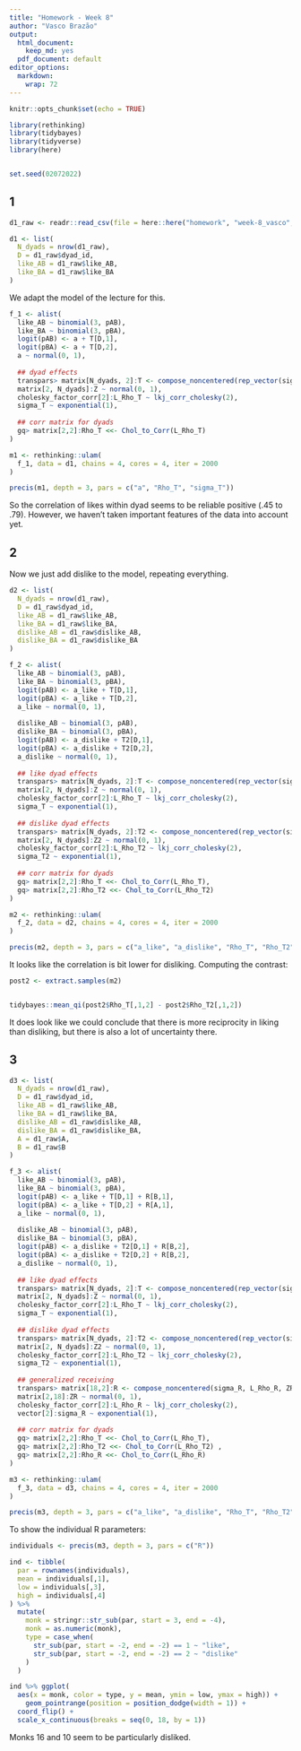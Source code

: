 ```yaml
---
title: "Homework - Week 8"
author: "Vasco Brazão"
output:
  html_document:
    keep_md: yes
  pdf_document: default
editor_options:
  markdown:
    wrap: 72
---
```


```r
knitr::opts_chunk$set(echo = TRUE)
```

```r
library(rethinking)
library(tidybayes)
library(tidyverse)
library(here)


set.seed(02072022)
```

## 1

```r
d1_raw <- readr::read_csv(file = here::here("homework", "week-8_vasco", "week08_Monks.csv"))

d1 <- list(
  N_dyads = nrow(d1_raw),
  D = d1_raw$dyad_id,
  like_AB = d1_raw$like_AB,
  like_BA = d1_raw$like_BA
)
```

We adapt the model of the lecture for this.

```r
f_1 <- alist(
  like_AB ~ binomial(3, pAB),
  like_BA ~ binomial(3, pBA),
  logit(pAB) <- a + T[D,1],
  logit(pBA) <- a + T[D,2],
  a ~ normal(0, 1),
  
  ## dyad effects
  transpars> matrix[N_dyads, 2]:T <- compose_noncentered(rep_vector(sigma_T, 2), L_Rho_T, Z),
  matrix[2, N_dyads]:Z ~ normal(0, 1),
  cholesky_factor_corr[2]:L_Rho_T ~ lkj_corr_cholesky(2),
  sigma_T ~ exponential(1),
  
  ## corr matrix for dyads
  gq> matrix[2,2]:Rho_T <<- Chol_to_Corr(L_Rho_T) 
)

m1 <- rethinking::ulam(
  f_1, data = d1, chains = 4, cores = 4, iter = 2000
)

precis(m1, depth = 3, pars = c("a", "Rho_T", "sigma_T"))
```

So the correlation of likes within dyad seems to be reliable positive (.45 to .79). However, we haven't taken important features of the data into account yet.

## 2

Now we just add dislike to the model, repeating everything.

```r
d2 <- list(
  N_dyads = nrow(d1_raw),
  D = d1_raw$dyad_id,
  like_AB = d1_raw$like_AB,
  like_BA = d1_raw$like_BA,
  dislike_AB = d1_raw$dislike_AB,
  dislike_BA = d1_raw$dislike_BA
)
```

```r
f_2 <- alist(
  like_AB ~ binomial(3, pAB),
  like_BA ~ binomial(3, pBA),
  logit(pAB) <- a_like + T[D,1],
  logit(pBA) <- a_like + T[D,2],
  a_like ~ normal(0, 1),
  
  dislike_AB ~ binomial(3, pAB),
  dislike_BA ~ binomial(3, pBA),
  logit(pAB) <- a_dislike + T2[D,1],
  logit(pBA) <- a_dislike + T2[D,2],
  a_dislike ~ normal(0, 1),
  
  ## like dyad effects
  transpars> matrix[N_dyads, 2]:T <- compose_noncentered(rep_vector(sigma_T, 2), L_Rho_T, Z),
  matrix[2, N_dyads]:Z ~ normal(0, 1),
  cholesky_factor_corr[2]:L_Rho_T ~ lkj_corr_cholesky(2),
  sigma_T ~ exponential(1),
  
  ## dislike dyad effects
  transpars> matrix[N_dyads, 2]:T2 <- compose_noncentered(rep_vector(sigma_T2, 2), L_Rho_T2, Z2),
  matrix[2, N_dyads]:Z2 ~ normal(0, 1),
  cholesky_factor_corr[2]:L_Rho_T2 ~ lkj_corr_cholesky(2),
  sigma_T2 ~ exponential(1),
  
  ## corr matrix for dyads
  gq> matrix[2,2]:Rho_T <<- Chol_to_Corr(L_Rho_T), 
  gq> matrix[2,2]:Rho_T2 <<- Chol_to_Corr(L_Rho_T2) 
)

m2 <- rethinking::ulam(
  f_2, data = d2, chains = 4, cores = 4, iter = 2000
)

precis(m2, depth = 3, pars = c("a_like", "a_dislike", "Rho_T", "Rho_T2"))
```

It looks like the correlation is bit lower for disliking. Computing the contrast:

```r
post2 <- extract.samples(m2)


tidybayes::mean_qi(post2$Rho_T[,1,2] - post2$Rho_T2[,1,2])
```

It does look like we could conclude that there is more reciprocity in liking than disliking, but there is also a lot of uncertainty there.

## 3

```r
d3 <- list(
  N_dyads = nrow(d1_raw),
  D = d1_raw$dyad_id,
  like_AB = d1_raw$like_AB,
  like_BA = d1_raw$like_BA,
  dislike_AB = d1_raw$dislike_AB,
  dislike_BA = d1_raw$dislike_BA,
  A = d1_raw$A,
  B = d1_raw$B
)
```

```r
f_3 <- alist(
  like_AB ~ binomial(3, pAB),
  like_BA ~ binomial(3, pBA),
  logit(pAB) <- a_like + T[D,1] + R[B,1],
  logit(pBA) <- a_like + T[D,2] + R[A,1],
  a_like ~ normal(0, 1),
  
  dislike_AB ~ binomial(3, pAB),
  dislike_BA ~ binomial(3, pBA),
  logit(pAB) <- a_dislike + T2[D,1] + R[B,2],
  logit(pBA) <- a_dislike + T2[D,2] + R[B,2],
  a_dislike ~ normal(0, 1),
  
  ## like dyad effects
  transpars> matrix[N_dyads, 2]:T <- compose_noncentered(rep_vector(sigma_T, 2), L_Rho_T, Z),
  matrix[2, N_dyads]:Z ~ normal(0, 1),
  cholesky_factor_corr[2]:L_Rho_T ~ lkj_corr_cholesky(2),
  sigma_T ~ exponential(1),
  
  ## dislike dyad effects
  transpars> matrix[N_dyads, 2]:T2 <- compose_noncentered(rep_vector(sigma_T2, 2), L_Rho_T2, Z2),
  matrix[2, N_dyads]:Z2 ~ normal(0, 1),
  cholesky_factor_corr[2]:L_Rho_T2 ~ lkj_corr_cholesky(2),
  sigma_T2 ~ exponential(1),
  
  ## generalized receiving
  transpars> matrix[18,2]:R <- compose_noncentered(sigma_R, L_Rho_R, ZR),
  matrix[2,18]:ZR ~ normal(0, 1),
  cholesky_factor_corr[2]:L_Rho_R ~ lkj_corr_cholesky(2),
  vector[2]:sigma_R ~ exponential(1),
  
  ## corr matrix for dyads
  gq> matrix[2,2]:Rho_T <<- Chol_to_Corr(L_Rho_T), 
  gq> matrix[2,2]:Rho_T2 <<- Chol_to_Corr(L_Rho_T2) ,
  gq> matrix[2,2]:Rho_R <<- Chol_to_Corr(L_Rho_R) 
)

m3 <- rethinking::ulam(
  f_3, data = d3, chains = 4, cores = 4, iter = 2000
)

precis(m3, depth = 3, pars = c("a_like", "a_dislike", "Rho_T", "Rho_T2", "Rho_R"))
```

To show the individual R parameters:

```r
individuals <- precis(m3, depth = 3, pars = c("R")) 

ind <- tibble(
  par = rownames(individuals),
  mean = individuals[,1],
  low = individuals[,3],
  high = individuals[,4]
) %>% 
  mutate(
    monk = stringr::str_sub(par, start = 3, end = -4),
    monk = as.numeric(monk),
    type = case_when(
      str_sub(par, start = -2, end = -2) == 1 ~ "like",
      str_sub(par, start = -2, end = -2) == 2 ~ "dislike"
    )
  )

ind %>% ggplot(
  aes(x = monk, color = type, y = mean, ymin = low, ymax = high)) +
    geom_pointrange(position = position_dodge(width = 1)) +
  coord_flip() +
  scale_x_continuous(breaks = seq(0, 18, by = 1))
```

Monks 16 and 10 seem to be particularly disliked.
